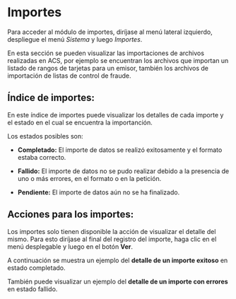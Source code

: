 <MissingTranslationBanner />

# Importes

Para acceder al módulo de importes, diríjase al menú lateral izquierdo, despliegue el menú *Sistema* y luego *Importes*.

En esta sección se pueden visualizar las importaciones de archivos realizadas en ACS, por ejemplo se encuentran los archivos que importan un listado de rangos de tarjetas para un emisor, también los archivos de importación de listas de control de fraude.

## Índice de importes:

En este índice de importes puede visualizar los detalles de cada importe y el estado en el cual se encuentra la importanción.

Los estados posibles son:

- **Completado:** El importe de datos se realizó exitosamente y el formato estaba correcto.

- **Fallido:** El importe de datos no se pudo realizar debido a la presencia de uno o más errores, en el formato o en la petición.

- **Pendiente:** El importe de datos aún no se ha finalizado.

## Acciones para los importes:

Los importes solo tienen disponible la acción de visualizar el detalle del mismo. Para esto diríjase al final del registro del importe, haga clic en el menú desplegable y luego en el botón **Ver**.

A continuación se muestra un ejemplo del **detalle de un importe exitoso** en estado completado.

También puede visualizar un ejemplo del **detalle de un importe con errores** en estado fallido.

